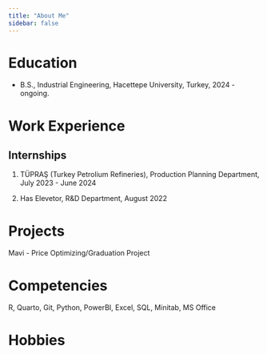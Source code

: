 ```yaml
---
title: "About Me"
sidebar: false 
---
```


# Education

-   B.S., Industrial Engineering, Hacettepe University, Turkey, 2024 - ongoing.

# Work Experience

## Internships

1.  TÜPRAŞ (Turkey Petrolium Refineries), Production Planning Department, July 2023 - June 2024

2.  Has Elevetor, R&D Department, August 2022

# Projects

Mavi - Price Optimizing/Graduation Project

# Competencies

R, Quarto, Git, Python, PowerBI, Excel, SQL, Minitab, MS Office

# Hobbies

Table Tennis/Football/NBA/Movies
